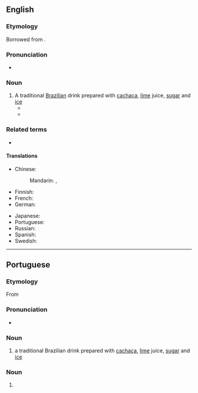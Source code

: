 {{also|Caipirinha}}
==English==
{{wikipedia}}

===Etymology===
Borrowed from {{bor|en|pt|caipirinha|notext=1}}.

===Pronunciation===
* {{IPA|/ˌkaɪ.pɪˈɹiː.njə/|lang=en}}

===Noun===
{{en-noun}}

# A traditional [[Brazilian]] drink prepared with [[cachaça]], [[lime]] juice, [[sugar]] and [[ice]]
#* {{quote-journal|date=September 20, 2007|author=Eric Wilson|title=Blame It on Rio and Gisele|work=New York Times|url=http://www.nytimes.com/2007/09/20/fashion/shows/20ROW.html
|passage=They thought of, I don’t know, monkeys and '''caipirinhas''' and samba.”}}
#* {{quote-video||date=Aug 7 2016|{{w|John Oliver}}|{{w|Last Week Tonight with John Oliver}}|3|20|episode=Journalism|network=HBO||Oh, no! Oh, no! Aunt Hoda got into the '''caipirinha''' supply. Everybody, watch yourself, she gets grabby.}}

===Related terms===
* {{l|en|caipiroska}}

====Translations====
{{trans-top|a traditional Brazilian drink}}
* Chinese:
*: Mandarin: {{t|cmn|凱匹林納雞尾酒|sc=Hani}}, {{t|cmn|凯匹林纳鸡尾酒|tr=kǎipǐlínnà jīwěijiǔ|sc=Hani}}
* Finnish: {{t|fi|caipirinha}}
* French: {{t+|fr|caïpirinha|f}}
* German: {{t+|de|Caipirinha|m}}
{{trans-mid}}
* Japanese: {{t-needed|ja}}
* Portuguese: {{t+|pt|caipirinha|f}}
* Russian: {{t+|ru|кайпири́нья|f}}
* Spanish: {{t|es|caipiriña|f}}
* Swedish: {{t|sv|caipirinha}}
{{trans-bottom}}

----

==Portuguese==

===Etymology===
From {{suffix|caipira|inha|gloss1=hillbilly|lang=pt}}

===Pronunciation===
* {{IPA|/kaj.pi.ˈɾi.ɲɐ/|lang=pt}}

===Noun===
{{pt-noun|f}}

# a traditional Brazilian drink prepared with [[cachaça]], [[lime]] juice, [[sugar]] and [[ice]]

===Noun===
{{pt-noun|m-f}}

# {{diminutive of|caipira|lang=pt}}